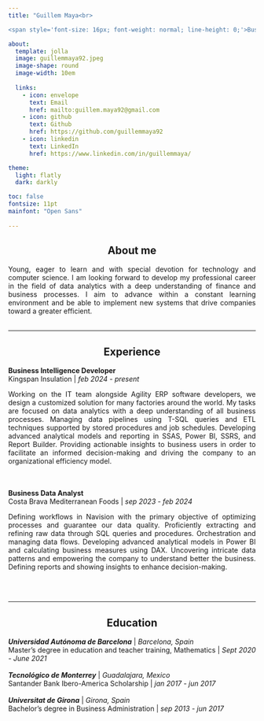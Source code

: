 ```yaml
---
title: "Guillem Maya<br>

<span style='font-size: 16px; font-weight: normal; line-height: 0;'>Business Controller | BI Consultant | Data Analyst</span>"

about:
  template: jolla
  image: guillemmaya92.jpeg
  image-shape: round
  image-width: 10em
  
  links:
    - icon: envelope
      text: Email
      href: mailto:guillem.maya92@gmail.com
    - icon: github
      text: Github
      href: https://github.com/guillemmaya92
    - icon: linkedin
      text: LinkedIn
      href: https://www.linkedin.com/in/guillemmaya/

theme:
  light: flatly
  dark: darkly

toc: false
fontsize: 11pt
mainfont: "Open Sans"
      
---
```



::: {style="text-align: center;"}
## About me 
:::
::: {style="text-align: justify;"}
Young, eager to learn and with special devotion for technology and computer science. I am looking forward to develop my professional career in the field of data analytics with a deep understanding of finance and business processes. I aim to advance within a constant learning environment and be able to implement new systems that drive companies toward a greater efficient.
<br>
<br>
:::
___

::: {style="text-align: center;"}
## Experience
:::
::: {style="text-align: justify;"}
**Business Intelligence Developer**<br>
Kingspan Insulation | *feb 2024 - present*<br>

Working on the IT team alongside Agility ERP software developers, we design a customized solution for many factories around the world. My tasks are focused on data analytics with a deep understanding of all business processes. Managing data pipelines using T-SQL queries and ETL techniques supported by stored procedures and job schedules. Developing advanced analytical models and reporting in SSAS, Power BI, SSRS, and Report Builder. Providing actionable insights to business users in order to facilitate an informed decision-making and driving the company to an organizational efficiency model.  

<br>
<br>
**Business Data Analyst**<br>
Costa Brava Mediterranean Foods | *sep 2023 - feb 2024*<br>

Defining workflows in Navision with the primary objective of optimizing processes and guarantee our data quality. Proficiently extracting and refining raw data through SQL queries and procedures. Orchestration and managing data flows. Developing advanced analytical models in Power BI and calculating business measures using DAX. Uncovering intricate data patterns and empowering the company to understand better the business. Defining reports and showing insights to enhance decision-making.  

<br>
<br>
:::
___

::: {style="text-align: center;"}
## Education
:::
::: {style="text-align: justify;"}
***Universidad Autónoma de Barcelona*** | *Barcelona, Spain*<br>
Master's degree in education and teacher training, Mathematics | *Sept 2020 - June 2021*<br>
<br>
***Tecnológico de Monterrey*** | *Guadalajara, Mexico*<br>
Santander Bank Ibero-America Scholarship | *jan 2017 - jun 2017*<br>
<br>
***Universitat de Girona*** | *Girona, Spain*<br>
Bachelor's degree in Business Administration | *sep 2013 - jun 2017*<br>
:::


